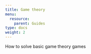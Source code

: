 ```yaml
---
title: Game theory
menu:
  resource:
    parent: Guides
type: docs
weight: 2
---
```


How to solve basic game theory games
